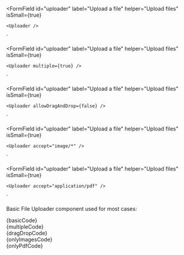 
<FormField
	id="uploader"
	label="Upload a file"
	helper="Upload files"
	isSmall={true}
>
	<Uploader />
</FormField>
`

<FormField
	id="uploader"
	label="Upload a file"
	helper="Upload files"
	isSmall={true}
>
	<Uploader multiple={true} />
</FormField>
`

<FormField
	id="uploader"
	label="Upload a file"
	helper="Upload files"
	isSmall={true}
>
	<Uploader allowDragAndDrop={false} />
</FormField>
`

<FormField
	id="uploader"
	label="Upload a file"
	helper="Upload files"
	isSmall={true}
>
	<Uploader accept="image/*" />
</FormField>
`

<FormField
	id="uploader"
	label="Upload a file"
	helper="Upload files"
	isSmall={true}
>
	<Uploader accept="application/pdf" />
</FormField>
`

<Section contained={true} style={{ paddingTop: 30 }}>
  <p>Basic File Uploader component used for most cases: </p>

  <Preview wrapper={true}>
    <FormField id="uploader" label="Upload a file" helper="Upload files" isSmall={true}>
      <Uploader />
    </FormField>
  </Preview>

  <Snippet language="js">
    {basicCode}
  </Snippet>
</Section>

<Section title="Multiple files" contained={true} style={{ paddingTop: 30 }}>
  <Preview wrapper={true}>
    <FormField id="uploader" label="Upload a file" helper="Upload files" isSmall={true}>
      <Uploader multiple={true} />
    </FormField>
  </Preview>

  <Snippet language="js">
    {multipleCode}
  </Snippet>
</Section>

<Section title="Disabled drag and drop" contained={true} style={{ paddingTop: 30 }}>
  <Preview wrapper={true}>
    <FormField id="uploader" label="Upload a file" helper="Upload files" isSmall={true}>
      <Uploader allowDragAndDrop={false} />
    </FormField>
  </Preview>

  <Snippet language="js">
    {dragDropCode}
  </Snippet>
</Section>

<Section title="Accept only images" contained={true} style={{ paddingTop: 30 }}>
  <Preview wrapper={true}>
    <FormField id="uploader" label="Upload a file" helper="Upload files" isSmall={true}>
      <Uploader accept="image/*" />
    </FormField>
  </Preview>

  <Snippet language="js">
    {onlyImagesCode}
  </Snippet>
</Section>

<Section title="Accept only a specific file extension" contained={true} style={{ paddingTop: 30 }}>
  <Preview wrapper={true}>
    <FormField id="uploader" label="Upload a file" helper="Upload files" isSmall={true}>
      <Uploader accept="application/pdf" />
    </FormField>
  </Preview>

  <Snippet language="js">
    {onlyPdfCode}
  </Snippet>
</Section>
